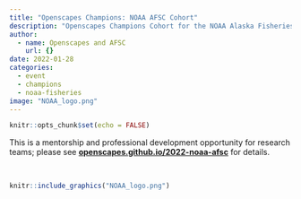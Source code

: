 ```yaml
---
title: "Openscapes Champions: NOAA AFSC Cohort"
description: "Openscapes Champions Cohort for the NOAA Alaska Fisheries Science Center (AFSC)"
author:
  - name: Openscapes and AFSC
    url: {}
date: 2022-01-28
categories:
  - event 
  - champions
  - noaa-fisheries
image: "NOAA_logo.png"
---
```



```r
knitr::opts_chunk$set(echo = FALSE)
```

This is a mentorship and professional development opportunity for research teams; please see [**openscapes.github.io/2022-noaa-afsc**](https://openscapes.github.io/2022-noaa-afsc) for details.

<br>

```r
knitr::include_graphics("NOAA_logo.png")  
```
